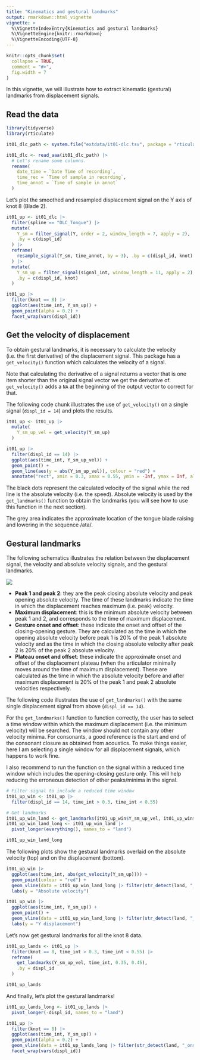 ```yaml
---
title: "Kinematics and gestural landmarks"
output: rmarkdown::html_vignette
vignette: >
  %\VignetteIndexEntry{Kinematics and gestural landmarks}
  %\VignetteEngine{knitr::rmarkdown}
  %\VignetteEncoding{UTF-8}
---
```


```r
knitr::opts_chunk$set(
  collapse = TRUE,
  comment = "#>",
  fig.width = 7
)
```

In this vignette, we will illustrate how to extract kinematic (gestural) landmarks from displacement signals.

## Read the data

```r
library(tidyverse)
library(rticulate)
```

```r
it01_dlc_path <- system.file("extdata/it01-dlc.tsv", package = "rticulate")

it01_dlc <- read_aaa(it01_dlc_path) |> 
  # Let's rename some columns.
  rename(
    date_time = `Date Time of recording`,
    time_rec = `Time of sample in recording`,
    time_annot = `Time of sample in annot`
  )
```

Let's plot the smoothed and resampled displacement signal on the Y axis of knot 8 (Blade 2).

```r
it01_up <- it01_dlc |> 
  filter(spline == "DLC_Tongue") |> 
  mutate(
    Y_sm = filter_signal(Y, order = 2, window_length = 7, apply = 2),
    .by = c(displ_id)
  ) |> 
  reframe(
    resample_signal(Y_sm, time_annot, by = 3), .by = c(displ_id, knot)
  ) |> 
  mutate(
    Y_sm_up = filter_signal(signal_int, window_length = 11, apply = 2),
    .by = c(displ_id, knot)
  )

it01_up |> 
  filter(knot == 8) |> 
  ggplot(aes(time_int, Y_sm_up)) +
  geom_point(alpha = 0.2) +
  facet_wrap(vars(displ_id))
```

## Get the velocity of displacement

To obtain gestural landmarks, it is necessary to calculate the velocity (i.e. the first derivative) of the displacement signal. This package has a `get_velocity()` function which calculates the velocity of a signal.

Note that calculating the derivative of a signal returns a vector that is one item shorter than the original signal vector we get the derivative of. `get_velocity()` adds a `NA` at the beginning of the output vector to correct for that.

The following code chunk illustrates the use of `get_velocity()` on a single signal (`displ_id = 14`) and plots the results.

```r
it01_up <- it01_up |> 
  mutate(
    Y_sm_up_vel = get_velocity(Y_sm_up)
  )

it01_up |> 
  filter(displ_id == 14) |> 
  ggplot(aes(time_int, Y_sm_up_vel)) +
  geom_point() +
  geom_line(aes(y = abs(Y_sm_up_vel)), colour = "red") +
  annotate("rect", xmin = 0.3, xmax = 0.55, ymin = -Inf, ymax = Inf, alpha = 0.3)
```

The black dots represent the calculated velocity of the signal while the red line is the absolute velocity (i.e. the speed). Absolute velocity is used by the `get_landmarks()` function to obtain the landmarks (you will see how to use this function in the next section).

The grey area indicates the approximate location of the tongue blade raising and lowering in the sequence /ata/.

## Gestural landmarks

The following schematics illustrates the relation between the displacement signal, the velocity and absolute velocity signals, and the gestural landmarks.

![](gestures.png)

- **Peak 1 and peak 2**: they are the peak closing absolute velocity and peak opening absolute velocity. The time of these landmarks indicate the time in which the displacement reaches maximum (i.e. peak) velocity.
- **Maximum displacement**: this is the minimum absolute velocity between peak 1 and 2, and corresponds to the time of maximum displacement.
- **Gesture onset and offset**: these indicate the onset and offset of the closing-opening gesture. They are calculated as the time in which the opening absolute velocity before peak 1 is 20% of the peak 1 absolute velocity and as the time in which the closing absolute velocity after peak 2 is 20% of the peak 2 absolute velocity.
- **Plateau onset and offset**: these indicate the approximate onset and offset of the displacement plateau (when the articulator minimally moves around the time of maximum displacement). These are calculated as the time in which the absolute velocity before and after maximum displacement is 20% of the peak 1 and peak 2 absolute velocities respectively.

The following code illustrates the use of `get_landmarks()` with the same single displacement signal from above (`displ_id == 14`).

For the `get_landmarks()` function to function correctly, the user has to select a time window within which the maximum displacement (i.e. the minimum velocity) will be searched. The window should not contain any other velocity minima. For consonants, a good reference is the start and end of the consonant closure as obtained from acoustics. To make things easier, here I am selecting a single window for all displacement signals, which happens to work fine.

I also recommend to run the function on the signal within a reduced time window which includes the opening-closing gesture only. This will help reducing the erroneous detection of other peaks/minima in the signal.

```r
# Filter signal to include a reduced time window
it01_up_win <- it01_up |>
  filter(displ_id == 14, time_int > 0.3, time_int < 0.55)

# Get landmarks
it01_up_win_land <- get_landmarks(it01_up_win$Y_sm_up_vel, it01_up_win$time_int, 0.4, 0.5)
it01_up_win_land_long <- it01_up_win_land |> 
  pivot_longer(everything(), names_to = "land")

it01_up_win_land_long
```

The following plots show the gestural landmarks overlaid on the absolute velocity (top) and on the displacement (bottom).

```r
it01_up_win |> 
  ggplot(aes(time_int, abs(get_velocity(Y_sm_up)))) +
  geom_point(colour = "red") +
  geom_vline(data = it01_up_win_land_long |> filter(str_detect(land, "_ons|_off")), aes(xintercept = value)) +
  labs(y = "Absolute velocity")

it01_up_win |> 
  ggplot(aes(time_int, Y_sm_up)) +
  geom_point() +
  geom_vline(data = it01_up_win_land_long |> filter(str_detect(land, "_ons|_off")), aes(xintercept = value)) +
  labs(y = "Y displacement")
```

Let's now get gestural landmarks for all the knot 8 data.

```r
it01_up_lands <- it01_up |> 
  filter(knot == 8, time_int > 0.3, time_int < 0.55) |> 
  reframe(
    get_landmarks(Y_sm_up_vel, time_int, 0.35, 0.45),
    .by = displ_id
  )

it01_up_lands
```

And finally, let's plot the gestural landmarks!

```r
it01_up_lands_long <- it01_up_lands |> 
  pivot_longer(-displ_id, names_to = "land")

it01_up |> 
  filter(knot == 8) |> 
  ggplot(aes(time_int, Y_sm_up)) +
  geom_point(alpha = 0.2) +
  geom_vline(data = it01_up_lands_long |> filter(str_detect(land, "_ons|_off")), aes(xintercept = value)) +
  facet_wrap(vars(displ_id))
```

